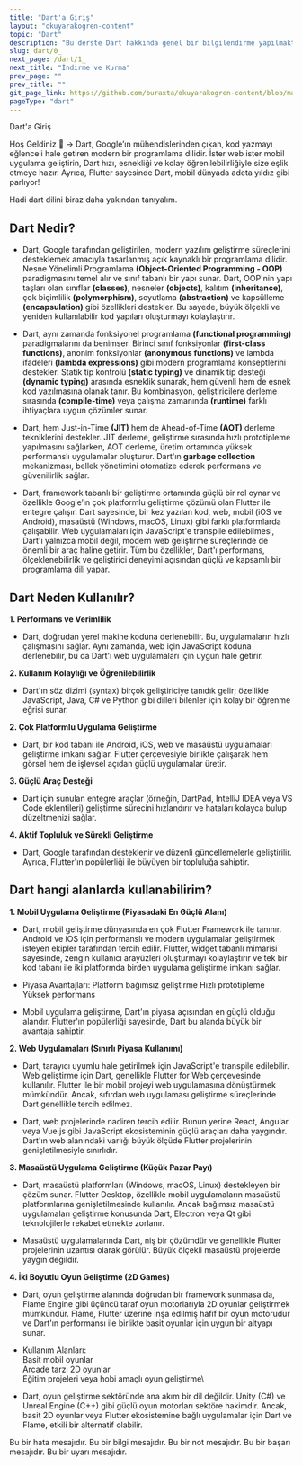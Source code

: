 ---
title: "Dart'a Giriş"
layout: "okuyarakogren-content"
topic: "Dart"
description: "Bu derste Dart hakkında genel bir bilgilendirme yapılmaktadır."
slug: dart/0_
next_page: /dart/1_
next_title: "İndirme ve Kurma"
prev_page: ""
prev_title: ""
git_page_link: https://github.com/buraxta/okuyarakogren-content/blob/master/400-dart/0_.mdx
pageType: "dart"
---

<BoxTitle>Dart'a Giriş</BoxTitle>

<Box>
<BoxTitle>Hoş Geldiniz 👋</BoxTitle>
<ParagraphHighlight>
-> Dart, Google’ın mühendislerinden çıkan, kod yazmayı eğlenceli hale getiren modern bir programlama dilidir. İster web ister mobil uygulama geliştirin, Dart hızı, esnekliği ve kolay öğrenilebilirliğiyle size eşlik etmeye hazır. Ayrıca, Flutter sayesinde Dart, mobil dünyada adeta yıldız gibi parlıyor!

Hadi dart dilini biraz daha yakından tanıyalım.

</ParagraphHighlight>

</Box>

## Dart Nedir?

- Dart, Google tarafından geliştirilen, modern yazılım geliştirme süreçlerini desteklemek amacıyla tasarlanmış açık kaynaklı bir programlama dilidir. Nesne Yönelimli Programlama **(Object-Oriented Programming - OOP)** paradigmasını temel alır ve sınıf tabanlı bir yapı sunar. Dart, OOP'nin yapı taşları olan sınıflar **(classes)**, nesneler **(objects)**, kalıtım **(inheritance)**, çok biçimlilik **(polymorphism)**, soyutlama **(abstraction)** ve kapsülleme **(encapsulation)** gibi özellikleri destekler. Bu sayede, büyük ölçekli ve yeniden kullanılabilir kod yapıları oluşturmayı kolaylaştırır.

- Dart, aynı zamanda fonksiyonel programlama **(functional programming)** paradigmalarını da benimser. Birinci sınıf fonksiyonlar **(first-class functions)**, anonim fonksiyonlar **(anonymous functions)** ve lambda ifadeleri **(lambda expressions)** gibi modern programlama konseptlerini destekler. Statik tip kontrolü **(static typing)** ve dinamik tip desteği **(dynamic typing)** arasında esneklik sunarak, hem güvenli hem de esnek kod yazılmasına olanak tanır. Bu kombinasyon, geliştiricilere derleme sırasında **(compile-time)** veya çalışma zamanında **(runtime)** farklı ihtiyaçlara uygun çözümler sunar.

- Dart, hem Just-in-Time **(JIT)** hem de Ahead-of-Time **(AOT)** derleme tekniklerini destekler. JIT derleme, geliştirme sırasında hızlı prototipleme yapılmasını sağlarken, AOT derleme, üretim ortamında yüksek performanslı uygulamalar oluşturur. Dart'ın **garbage collection** mekanizması, bellek yönetimini otomatize ederek performans ve güvenilirlik sağlar.

- Dart, framework tabanlı bir geliştirme ortamında güçlü bir rol oynar ve özellikle Google’ın çok platformlu geliştirme çözümü olan Flutter ile entegre çalışır. Dart sayesinde, bir kez yazılan kod, web, mobil (iOS ve Android), masaüstü (Windows, macOS, Linux) gibi farklı platformlarda çalışabilir. Web uygulamaları için JavaScript'e transpile edilebilmesi, Dart'ı yalnızca mobil değil, modern web geliştirme süreçlerinde de önemli bir araç haline getirir. Tüm bu özellikler, Dart'ı performans, ölçeklenebilirlik ve geliştirici deneyimi açısından güçlü ve kapsamlı bir programlama dili yapar.

## Dart Neden Kullanılır?

**1. Performans ve Verimlilik**

- Dart, doğrudan yerel makine koduna derlenebilir. Bu, uygulamaların hızlı çalışmasını sağlar.
  Aynı zamanda, web için JavaScript koduna derlenebilir, bu da Dart'ı web uygulamaları için uygun hale getirir.

**2. Kullanım Kolaylığı ve Öğrenilebilirlik**

- Dart'ın söz dizimi (syntax) birçok geliştiriciye tanıdık gelir; özellikle JavaScript, Java, C# ve Python gibi dilleri bilenler için kolay bir öğrenme eğrisi sunar.

**2. Çok Platformlu Uygulama Geliştirme**

- Dart, bir kod tabanı ile Android, iOS, web ve masaüstü uygulamaları geliştirme imkanı sağlar.
  Flutter çerçevesiyle birlikte çalışarak hem görsel hem de işlevsel açıdan güçlü uygulamalar üretir.

**3. Güçlü Araç Desteği**

- Dart için sunulan entegre araçlar (örneğin, DartPad, IntelliJ IDEA veya VS Code eklentileri) geliştirme sürecini hızlandırır ve hataları kolayca bulup düzeltmenizi sağlar.

**4. Aktif Topluluk ve Sürekli Geliştirme**

- Dart, Google tarafından desteklenir ve düzenli güncellemelerle geliştirilir. Ayrıca, Flutter'ın popülerliği ile büyüyen bir topluluğa sahiptir.

## Dart hangi alanlarda kullanabilirim?

**1. Mobil Uygulama Geliştirme (Piyasadaki En Güçlü Alanı)**

- Dart, mobil geliştirme dünyasında en çok Flutter Framework ile tanınır. Android ve iOS için performanslı ve modern uygulamalar geliştirmek isteyen ekipler tarafından tercih edilir. Flutter, widget tabanlı mimarisi sayesinde, zengin kullanıcı arayüzleri oluşturmayı kolaylaştırır ve tek bir kod tabanı ile iki platformda birden uygulama geliştirme imkanı sağlar.

- Piyasa Avantajları:
  Platform bağımsız geliştirme
  Hızlı prototipleme
  Yüksek performans

- Mobil uygulama geliştirme, Dart'ın piyasa açısından en güçlü olduğu alandır. Flutter'ın popülerliği sayesinde, Dart bu alanda büyük bir avantaja sahiptir.

**2. Web Uygulamaları (Sınırlı Piyasa Kullanımı)**

- Dart, tarayıcı uyumlu hale getirilmek için JavaScript'e transpile edilebilir. Web geliştirme için Dart, genellikle Flutter for Web çerçevesinde kullanılır. Flutter ile bir mobil projeyi web uygulamasına dönüştürmek mümkündür. Ancak, sıfırdan web uygulaması geliştirme süreçlerinde Dart genellikle tercih edilmez.

- Dart, web projelerinde nadiren tercih edilir. Bunun yerine React, Angular veya Vue.js gibi JavaScript ekosisteminin güçlü araçları daha yaygındır.
  Dart'ın web alanındaki varlığı büyük ölçüde Flutter projelerinin genişletilmesiyle sınırlıdır.

**3. Masaüstü Uygulama Geliştirme (Küçük Pazar Payı)**

- Dart, masaüstü platformları (Windows, macOS, Linux) destekleyen bir çözüm sunar. Flutter Desktop, özellikle mobil uygulamaların masaüstü platformlarına genişletilmesinde kullanılır. Ancak bağımsız masaüstü uygulamaları geliştirme konusunda Dart, Electron veya Qt gibi teknolojilerle rekabet etmekte zorlanır.

- Masaüstü uygulamalarında Dart, niş bir çözümdür ve genellikle Flutter projelerinin uzantısı olarak görülür.
  Büyük ölçekli masaüstü projelerde yaygın değildir.

**4. İki Boyutlu Oyun Geliştirme (2D Games)**

- Dart, oyun geliştirme alanında doğrudan bir framework sunmasa da, Flame Engine gibi üçüncü taraf oyun motorlarıyla 2D oyunlar geliştirmek mümkündür. Flame, Flutter üzerine inşa edilmiş hafif bir oyun motorudur ve Dart'ın performansı ile birlikte basit oyunlar için uygun bir altyapı sunar.

- Kullanım Alanları:\
  Basit mobil oyunlar\
  Arcade tarzı 2D oyunlar\
  Eğitim projeleri veya hobi amaçlı oyun geliştirme\

- Dart, oyun geliştirme sektöründe ana akım bir dil değildir. Unity (C#) ve Unreal Engine (C++) gibi güçlü oyun motorları sektöre hakimdir.
  Ancak, basit 2D oyunlar veya Flutter ekosistemine bağlı uygulamalar için Dart ve Flame, etkili bir alternatif olabilir.

<Alert type="danger">Bu bir hata mesajıdır.</Alert>
<Alert type="info">Bu bir bilgi mesajıdır.</Alert>
<Alert type="note">Bu bir not mesajıdır.</Alert>
<Alert type="tip">Bu bir başarı mesajıdır.</Alert>
<Alert type="warning">Bu bir uyarı mesajıdır.</Alert>
